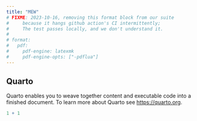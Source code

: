 ```yaml
---
title: "MEW"
# FIXME: 2023-10-16, removing this format block from our suite
#     because it hangs github action's CI intermittently;
#     The test passes locally, and we don't understand it.
#
# format:
#   pdf:
#     pdf-engine: latexmk
#     pdf-engine-opts: ["-pdflua"]
---
```


## Quarto

Quarto enables you to weave together content and executable code into a finished document.
To learn more about Quarto see <https://quarto.org>.

```r
1 + 1
```